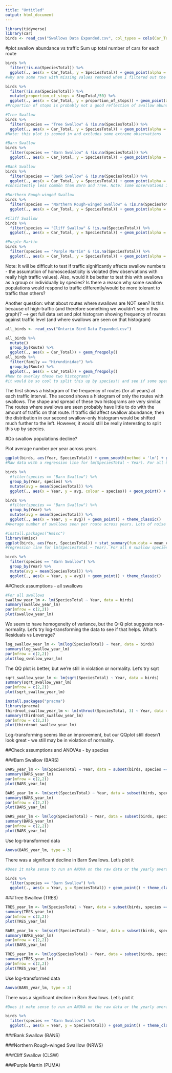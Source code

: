 ---
title: "Untitled"
output: html_document
---

```{r}
library(tidyverse)
library(car)
birds <- read_csv("Swallows Data Expanded.csv", col_types = cols(Car_Total = "i", SpeciesTotal = "i"))
```

#plot swallow abundance vs traffic 
Sum up total number of cars for each route 

```{r}
birds %>% 
  filter(!is.na(SpeciesTotal)) %>% 
  ggplot(., aes(x = Car_Total, y = SpeciesTotal)) + geom_point(alpha = 0.5) + coord_cartesian(ylim = c(0, 200))
#why are some rows with missing values removed when I filtered out the NAs? Note: some observations in grpah are cutoff
```

```{r}
birds %>% 
  filter(!is.na(SpeciesTotal)) %>% 
  mutate(proportion_of_stops = StopTotal/50) %>% 
  ggplot(., aes(x = Car_Total, y = proportion_of_stops)) + geom_point(alpha = 0.5)
#Proportion of stops is probably not a good reflection of swallow abundance
```

```{r}
#Tree Swallow
birds %>% 
  filter(species == "Tree Swallow" & !is.na(SpeciesTotal)) %>% 
  ggplot(., aes(x = Car_Total, y = SpeciesTotal)) + geom_point(alpha = 0.5) + coord_cartesian(ylim = c(0, 100))
#Note: this plot is zoomed in and excludes some extreme observations
```

```{r}
#Barn Swallow
birds %>% 
  filter(species == "Barn Swallow" & !is.na(SpeciesTotal)) %>% 
  ggplot(., aes(x = Car_Total, y = SpeciesTotal)) + geom_point(alpha = 0.5)
```

```{r}
#Bank Swallow
birds %>% 
  filter(species == "Bank Swallow" & !is.na(SpeciesTotal)) %>% 
  ggplot(., aes(x = Car_Total, y = SpeciesTotal)) + geom_point(alpha = 0.5) + coord_cartesian(ylim = c(0, 100))
#consistently less common than Barn and Tree. Note: some observations in graph are cut-off
```

```{r}
#Northern Rough-winged Swallow
birds %>% 
  filter(species == "Northern Rough-winged Swallow" & !is.na(SpeciesTotal)) %>% 
  ggplot(., aes(x = Car_Total, y = SpeciesTotal)) + geom_point(alpha = 0.5)
```

```{r}
#Cliff Swallow
birds %>% 
  filter(species == "Cliff Swallow" & !is.na(SpeciesTotal)) %>% 
  ggplot(., aes(x = Car_Total, y = SpeciesTotal)) + geom_point(alpha = 0.5) #+ coord_cartesian(ylim = c(0, 100))
```

```{r}
#Purple Martin
birds %>% 
  filter(species == "Purple Martin" & !is.na(SpeciesTotal)) %>% 
  ggplot(., aes(x = Car_Total, y = SpeciesTotal)) + geom_point(alpha = 0.5) #+ coord_cartesian(ylim = c(0, 100))
```


Note: It will be difficult to test if traffic significantly affects swallow numbers - the assumption of homoscedasticity is violated (few observations with really high traffic values). Also, would it be better to test this with swallows as a group or individually by species? Is there a reason why some swallow populations would respond to traffic differently/would be more tolerant to traffic than others? 

Another question: what about routes where swallows are NOT seen? Is this because of high-traffic (and therefore something we wouldn't see in this graph)? --> get full data set and plot histogram showing frequency of routes against traffic level (and where swallows are seen on that histogram)



```{r}
all_birds <- read_csv("Ontario Bird Data Expanded.csv")
```


```{r}
all_birds %>% 
  mutate()
  group_by(Route) %>% 
  ggplot(., aes(x = Car_Total)) + geom_freqpoly()
all_birds %>% 
  filter(family == "Hirundinidae") %>% 
  group_by(Route) %>% 
  ggplot(., aes(x = Car_Total)) + geom_freqpoly()
#how to overlay these two histograms?
#it would be so cool to split this up by species!! and see if some species are more/less tolerant to traffic
```

The first shows a histogram of the frequency of routes (for all years) at each traffic interval. The second shows a histogram of only the routes with swallows. The shape and spread of these two histograms are very similar. The routes where swallows are seen probably have little to do with the amount of traffic on that route. If traffic did affect swallow abundance, then the distribution in our second swallow-only histogram would be shifted much further to the left. However, it would still be really interesting to split this up by species.


#Do swallow populations decline?

Plot average number per year across years.

```{r}
ggplot(birds, aes(Year, SpeciesTotal)) + geom_smooth(method = 'lm') + geom_point() + theme_classic()
#Raw data with a regression line for lm(SpeciesTotal ~ Year). For all 6 swallow species. Lots of extreme observations
```

```{r}
birds %>% 
  #filter(species == "Barn Swallow") %>% 
  group_by(Year, species) %>% 
  mutate(avg = mean(SpeciesTotal)) %>% 
  ggplot(., aes(x = Year, y = avg, colour = species)) + geom_point() + geom_line() + theme_classic()
```


```{r}
birds %>% 
  #filter(species == "Barn Swallow") %>% 
  group_by(Year) %>% 
  mutate(avg = mean(SpeciesTotal)) %>% 
  ggplot(., aes(x = Year, y = avg)) + geom_point() + theme_classic()
#Average number of swallows seen per route across years. Lots of noise early on, the relationship tightens up in more recent years, probably due to more stringent/standardized protocol
```

```{r}
#install.packages("Hmisc")
library(Hmisc)
ggplot(birds, aes(Year, SpeciesTotal)) + stat_summary(fun.data = mean_cl_normal) + geom_smooth(method = 'lm') + theme_classic()
#regression line for lm(SpeciesTotal ~ Year). For all 6 swallow species.
```

```{r}
birds %>% 
  filter(species == "Barn Swallow") %>% 
  group_by(Year) %>% 
  mutate(avg = mean(SpeciesTotal)) %>% 
  ggplot(., aes(x = Year, y = avg)) + geom_point() + theme_classic()
```


##Check assumptions - all swallows

```{r}
#For all swallows
swallow_year_lm <- lm(SpeciesTotal ~ Year, data = birds)
summary(swallow_year_lm)
par(mfrow = c(2,2))
plot(swallow_year_lm)
```

We seem to have homogeneity of variance, but the Q-Q plot suggests non-normality. Let's try log-transforming the data to see if that helps. What's Residuals vs Leverage?

```{r}
log_swallow_year_lm <- lm(log(SpeciesTotal) ~ Year, data = birds)
summary(log_swallow_year_lm)
par(mfrow = c(2,2))
plot(log_swallow_year_lm)
```

The QQ plot is better, but we're still in violation or normality. Let's try sqrt

```{r}
sqrt_swallow_year_lm <- lm(sqrt(SpeciesTotal) ~ Year, data = birds)
summary(sqrt_swallow_year_lm)
par(mfrow = c(2,2))
plot(sqrt_swallow_year_lm)
```

```{r}
install.packages("pracma")
library(pracma)
thirdroot_swallow_year_lm <- lm(nthroot(SpeciesTotal, 3) ~ Year, data = birds)
summary(thirdroot_swallow_year_lm)
par(mfrow = c(2,2))
plot(thirdroot_swallow_year_lm)
```

Log-transforming seems like an improvement, but our QQplot still doesn't look great - we still may be in violation of normality. 

##Check assumptions and ANOVAs - by species

###Barn Swallow (BARS)

```{r}
BARS_year_lm <- lm(SpeciesTotal ~ Year, data = subset(birds, species == "Barn Swallow"))
summary(BARS_year_lm)
par(mfrow = c(2,2))
plot(BARS_year_lm)
```

```{r}
BARS_year_lm <- lm(sqrt(SpeciesTotal) ~ Year, data = subset(birds, species == "Barn Swallow"))
summary(BARS_year_lm)
par(mfrow = c(2,2))
plot(BARS_year_lm)
```

```{r}
BARS_year_lm <- lm(log(SpeciesTotal) ~ Year, data = subset(birds, species == "Barn Swallow"))
summary(BARS_year_lm)
par(mfrow = c(2,2))
plot(BARS_year_lm)
```

Use log-transformed data

```{r}
Anova(BARS_year_lm, type = 3)
```

There was a significant decline in Barn Swallows. Let's plot it

```{r}
#Does it make sense to run an ANOVA on the raw data or the yearly averages? The yearly averages woulf give us a nicer line ... :) but what is statistically right?

birds %>% 
  filter(species == "Barn Swallow") %>% 
  ggplot(., aes(x = Year, y = SpeciesTotal)) + geom_point() + theme_classic() + geom_smooth(method = "lm", se = FALSE) # how can this standard error possibly be correct?? 
```


###Tree Swallow (TRES)

```{r}
TRES_year_lm <- lm(SpeciesTotal ~ Year, data = subset(birds, species == "Tree Swallow"))
summary(TRES_year_lm)
par(mfrow = c(2,2))
plot(TRES_year_lm)
```

```{r}
BARS_year_lm <- lm(sqrt(SpeciesTotal) ~ Year, data = subset(birds, species == "Barn Swallow"))
summary(BARS_year_lm)
par(mfrow = c(2,2))
plot(BARS_year_lm)
```

```{r}
TRES_year_lm <- lm(log(SpeciesTotal) ~ Year, data = subset(birds, species == "Tree Swallow"))
summary(TRES_year_lm)
par(mfrow = c(2,2))
plot(TRES_year_lm)
```

Use log-transformed data

```{r}
Anova(BARS_year_lm, type = 3)
```

There was a significant decline in Barn Swallows. Let's plot it

```{r}
#Does it make sense to run an ANOVA on the raw data or the yearly averages? The yearly averages woulf give us a nicer line ... :) but what is statistically right?

birds %>% 
  filter(species == "Barn Swallow") %>% 
  ggplot(., aes(x = Year, y = SpeciesTotal)) + geom_point() + theme_classic() + geom_smooth(method = "lm", se = FALSE) # how can this standard error possibly be correct?? 
```


###Bank Swallow (BANS)

###Northern Rough-winged Swalllow (NRWS)

###Cliff Swallow (CLSW)

###Purple Martin (PUMA)










































